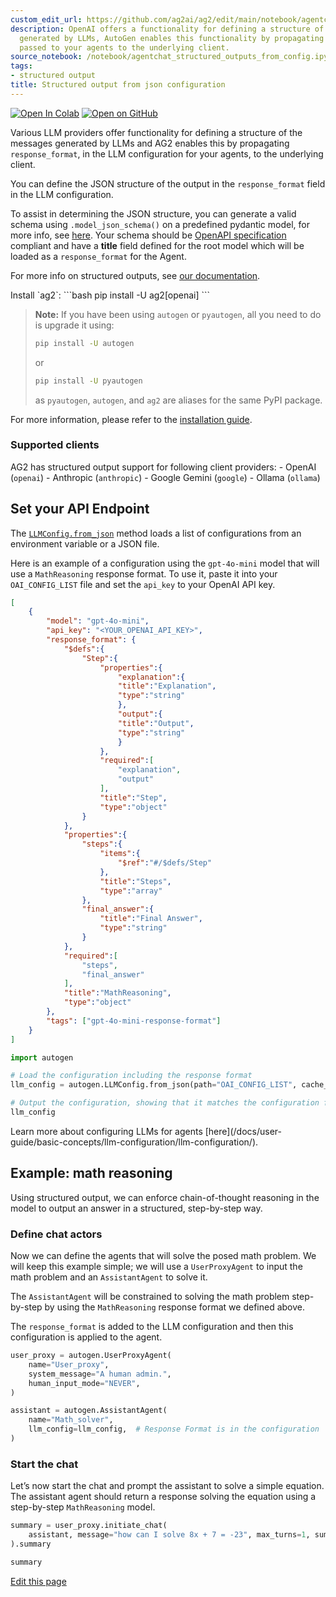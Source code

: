 ```yaml
---
custom_edit_url: https://github.com/ag2ai/ag2/edit/main/notebook/agentchat_structured_outputs_from_config.ipynb
description: OpenAI offers a functionality for defining a structure of the messages
  generated by LLMs, AutoGen enables this functionality by propagating response_format
  passed to your agents to the underlying client.
source_notebook: /notebook/agentchat_structured_outputs_from_config.ipynb
tags:
- structured output
title: Structured output from json configuration
---
```


<a href="https://colab.research.google.com/github/ag2ai/ag2/blob/main/notebook/agentchat_structured_outputs_from_config.ipynb" class="colab-badge" target="_blank"><img noZoom src="https://colab.research.google.com/assets/colab-badge.svg" alt="Open In Colab" /></a>
<a href="https://github.com/ag2ai/ag2/blob/main/notebook/agentchat_structured_outputs_from_config.ipynb" class="github-badge" target="_blank"><img noZoom src="https://img.shields.io/badge/Open%20on%20GitHub-grey?logo=github" alt="Open on GitHub" /></a>




Various LLM providers offer functionality for defining a structure of
the messages generated by LLMs and AG2 enables this by propagating
`response_format`, in the LLM configuration for your agents, to the
underlying client.

You can define the JSON structure of the output in the `response_format`
field in the LLM configuration.

To assist in determining the JSON structure, you can generate a valid
schema using `.model_json_schema()` on a predefined pydantic model, for
more info, see
[here](https://docs.pydantic.dev/latest/concepts/json_schema/). Your
schema should be [OpenAPI
specification](https://github.com/OAI/OpenAPI-Specification) compliant
and have a **title** field defined for the root model which will be
loaded as a `response_format` for the Agent.

For more info on structured outputs, see [our
documentation](https://docs.ag2.ai/docs/user-guide/basic-concepts/structured-outputs).


<div class="info Requirements">
<Info>
Install `ag2`:
```bash
pip install -U ag2[openai]
```

> **Note:** If you have been using `autogen` or `pyautogen`, all you need to do is upgrade it using:  
> ```bash
> pip install -U autogen
> ```
> or  
> ```bash
> pip install -U pyautogen
> ```
> as `pyautogen`, `autogen`, and `ag2` are aliases for the same PyPI package.  


For more information, please refer to the [installation guide](/docs/user-guide/basic-concepts/installing-ag2).
</Info>
</div>


### Supported clients

AG2 has structured output support for following client providers: -
OpenAI (`openai`) - Anthropic (`anthropic`) - Google Gemini (`google`) -
Ollama (`ollama`)

## Set your API Endpoint

The
[`LLMConfig.from_json`](https://docs.ag2.ai/docs/api-reference/autogen/LLMConfig#from-json)
method loads a list of configurations from an environment variable or a
JSON file.

Here is an example of a configuration using the `gpt-4o-mini` model that
will use a `MathReasoning` response format. To use it, paste it into
your `OAI_CONFIG_LIST` file and set the `api_key` to your OpenAI API
key.

```json
[
    {
        "model": "gpt-4o-mini",
        "api_key": "<YOUR_OPENAI_API_KEY>",
        "response_format": {
            "$defs":{
                "Step":{
                    "properties":{
                        "explanation":{
                        "title":"Explanation",
                        "type":"string"
                        },
                        "output":{
                        "title":"Output",
                        "type":"string"
                        }
                    },
                    "required":[
                        "explanation",
                        "output"
                    ],
                    "title":"Step",
                    "type":"object"
                }
            },
            "properties":{
                "steps":{
                    "items":{
                        "$ref":"#/$defs/Step"
                    },
                    "title":"Steps",
                    "type":"array"
                },
                "final_answer":{
                    "title":"Final Answer",
                    "type":"string"
                }
            },
            "required":[
                "steps",
                "final_answer"
            ],
            "title":"MathReasoning",
            "type":"object"
        },         
        "tags": ["gpt-4o-mini-response-format"]
    }
]
```


```python
import autogen

# Load the configuration including the response format
llm_config = autogen.LLMConfig.from_json(path="OAI_CONFIG_LIST", cache_seed=42).where(tags=["gpt-4o-response-format"])

# Output the configuration, showing that it matches the configuration file.
llm_config
```


<div class="tip">
<Tip>
Learn more about configuring LLMs for agents [here](/docs/user-guide/basic-concepts/llm-configuration/llm-configuration/).
</Tip>
</div>


## Example: math reasoning

Using structured output, we can enforce chain-of-thought reasoning in
the model to output an answer in a structured, step-by-step way.

### Define chat actors

Now we can define the agents that will solve the posed math problem. We
will keep this example simple; we will use a `UserProxyAgent` to input
the math problem and an `AssistantAgent` to solve it.

The `AssistantAgent` will be constrained to solving the math problem
step-by-step by using the `MathReasoning` response format we defined
above.

The `response_format` is added to the LLM configuration and then this
configuration is applied to the agent.

```python
user_proxy = autogen.UserProxyAgent(
    name="User_proxy",
    system_message="A human admin.",
    human_input_mode="NEVER",
)

assistant = autogen.AssistantAgent(
    name="Math_solver",
    llm_config=llm_config,  # Response Format is in the configuration
)
```

### Start the chat

Let’s now start the chat and prompt the assistant to solve a simple
equation. The assistant agent should return a response solving the
equation using a step-by-step `MathReasoning` model.

```python
summary = user_proxy.initiate_chat(
    assistant, message="how can I solve 8x + 7 = -23", max_turns=1, summary_method="last_msg"
).summary

summary
```

<div className="edit-url-container">
    <a className="edit-url" href="https://github.com/ag2ai/ag2/edit/main/notebook/agentchat_structured_outputs_from_config.ipynb" target='_blank'><Icon icon="pen" iconType="solid" size="13px"/> Edit this page</a>
</div>
